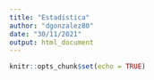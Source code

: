 ```yaml
---
title: "Estadística"
author: "dgonzalez80"
date: "30/11/2021"
output: html_document
---
```


```r
knitr::opts_chunk$set(echo = TRUE)
```

